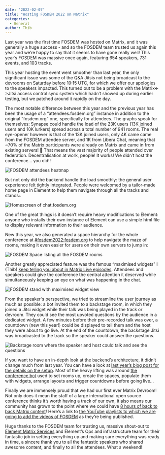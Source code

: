 ```yaml
---
date: '2022-02-07'
title: "Hosting FOSDEM 2022 on Matrix"
categories:
  - General
author: Thib
---
```


Last year was the first time FOSDEM was hosted on Matrix, and it was generally a huge success - and so the FOSDEM team trusted us again this year and we’re happy to say that it seems to have gone really well! This year’s FOSDEM was massive once again, featuring 654 speakers, 731 events, and 103 tracks.

This year hosting the event went smoother than last year, the only significant issue was some of the Q&A Jitsis not being broadcast to the devrooms on Saturday before 10:15 UTC, for which we offer our apologies to the speakers impacted. This turned out to be a problem with the Matrix&lt;->Jitsi access control sync system which hadn’t showed up during earlier testing, but we patched around it rapidly on the day.

The most notable difference between this year and the previous year has been the usage of a “attendees.fosdem.org” instance in addition to the original “fosdem.org” one, specifically for attendees. The graphs speak for themselves: Synapse could handle the load of the 23K users (13K joined users and 10K lurkers) spread across a total number of 941 rooms. The real eye-opener however is that of the 13K joined users, only 4K came came from the FOSDEM attendee server, and 1K from Libera Chat, meaning that ~70% of the Matrix participants were already on Matrix and came in from existing servers! 🤯 That means the vast majority of people attended over federation. Decentralisation at work, people! It works! We didn’t host the conference… you did!!

![FOSDEM attendees heatmap](/blog/img/2022-07-02-fosdem_attendees_heatmap.png)

But not only did the backend handle the load smoothly: the general user experience felt tightly integrated. People were welcomed by a tailor-made home page in Element to help them navigate through all the tracks and stands:.

![Homescreen of chat.fosdem.org](/blog/img/2022-07-02-fosdem_homescreen.png)

One of the great things is it doesn’t require heavy modifications to Element: anyone who installs their own instance of Element can use a simple html file to display relevant information to their audience.

New this year, we also generated a space hierarchy for the whole conference at [#fosdem2022:fosdem.org](https://matrix.to/#/#fosdem2022:fosdem.org) to help navigate the maze of rooms, making it even easier for users on their own servers to jump in:

![FOSDEM Space listing all the FOSDEM rooms](/blog/img/2022-07-02-fosdem_space.png)

Another greatly appreciated feature was the famous “maximised widgets” I (Thib) [keep telling you about in Matrix Live episodes](https://www.youtube.com/c/Matrixdotorg). Attendees and speakers could give the conference the central attention it deserved while simultaneously keeping an eye on what was happening in the chat. 

![FOSDEM stand with maximised widget view](/blog/img/2022-07-02-fosdem_stand.png)

From the speaker's perspective, we tried to streamline the user journey as much as possible: a bot invited them to a backstage room, in which they joined a Jitsi widget while their talk was being played in the track or devroom. They could see the most upvoted questions by the audience in a dedicated widget. A few minutes before their pre-recorded talk was over, a countdown (new this year!) could be displayed to tell them and the host they were about to go live. At the end of the countdown, the backstage Jitsi was broadcasted to the track so the speaker could answer the questions.

![Backstage room where the speaker and host could talk and see the questions](/blog/img/2022-07-02-fosdem_backstage.png)

If you want to have an in-depth look at the backend’s architecture, it didn’t change much from last year. You can have a look at [last year’s blog post for the details on the setup](https://matrix.org/blog/2021/02/15/how-we-hosted-fosdem-2021-on-matrix#how-was-it-built). Most of the heavy lifting was around [the conference bot](https://github.com/matrix-org/conference-bot) used to set rooms up, create the spaces, populate them with widgets, arrange layouts and trigger countdowns before going live…

Finally we are immensely proud that we had our first ever Matrix Devroom! Not only does it mean the staff of a large international open source conference thinks it’s worth having a track of our own, it also means our community has grown to the point where we could have [8 hours of back to back Matrix content](https://fosdem.org/2022/schedule/track/matrixorg_foundation_and_community/)! Here’s a link to [the YouTube playlists to which we are going to add the videos of FOSDEM](https://www.youtube.com/playlist?list=PLl5dnxRMP1hW7HxlJiHSox02MK9_KluLH) as they’re being published.

Huge thanks to the FOSDEM team for trusting us, massive shout-out to [Element Matrix Services](https://ems.element.io/) and Element’s Ops and infrastructure team for their fantastic job in setting everything up and making sure everything was ready in time, a sincere thank you to all the fantastic speakers who shared awesome content, and finally to all the attendees. What a weekend!
